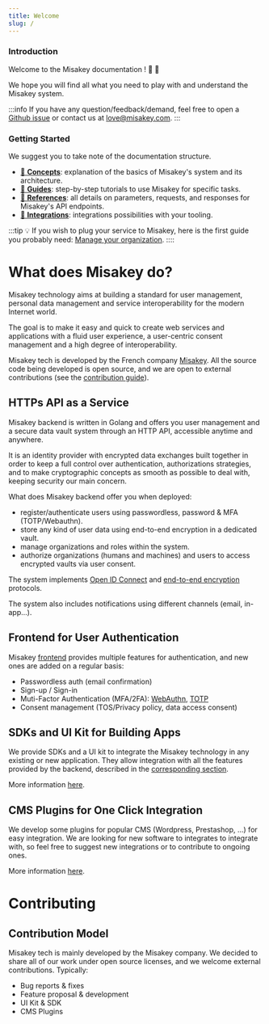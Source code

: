 ```yaml
---
title: Welcome
slug: /
---
```


### Introduction

Welcome to the Misakey documentation ! :tada: :wave:

We hope you will find all what you need to play with and understand the Misakey system.

:::info
If you have any question/feedback/demand, feel free to open a [Github issue](https://github.com/misakey/backend/issues/new) or contact us at [love@misakey.com](mailto:love@misakey.com).
:::

### Getting Started

We suggest you to take note of the documentation structure.

- [:file_folder: **Concepts**](concepts/overview.mdx): explanation of the basics of Misakey's system and its architecture.
- [:file_folder: **Guides**](guides/overview.mdx): step-by-step tutorials to use Misakey for specific tasks.
- [:file_folder: **References**](references/overview.mdx): all details on parameters, requests, and responses for Misakey's API endpoints.
- [:file_folder: **Integrations**](integrations/overview.mdx): integrations possibilities with your tooling.

:::tip
:bulb: If you wish to plug your service to Misakey, here is the first guide you probably need: [Manage your organization](guides/your-org.mdx).
::::

# What does Misakey do?

Misakey technology aims at building a standard for user management, personal data management and service interoperability for the modern Internet world.

The goal is to make it easy and quick to create web services and applications with a fluid user experience, a user-centric consent management and a high degree of interoperability.

Misakey tech is developed by the French company [Misakey](https://about.misakey.com). All the source code being developed is open source, and we are open to external contributions (see the [contribution guide](concepts/overview.mdx#contributing)).

## HTTPs API as a Service

Misakey backend is written in Golang and offers you user management and a secure data vault system through an HTTP API, accessible anytime and anywhere.

It is an identity provider with encrypted data exchanges built together in order to keep a full control over authentication, authorizations strategies, and to make cryptographic concepts as smooth as possible to deal with, keeping security our main concern.

What does Misakey backend offer you when deployed:

- register/authenticate users using passwordless, password & MFA (TOTP/Webauthn).
- store any kind of user data using end-to-end encryption in a dedicated vault.
- manage organizations and roles within the system.
- authorize organizations (humans and machines) and users to access encrypted vaults via user consent.

The system implements [Open ID Connect](https://openid.net/specs/openid-connect-core-1_0.html) and [end-to-end encryption](https://about.misakey.com/cryptography/white-paper.html) protocols.

The system also includes notifications using different channels (email, in-app...).

## Frontend for User Authentication

Misakey [frontend](https://app.misakey.com) provides multiple features for authentication, and new ones are added on a regular basis:
- Passwordless auth (email confirmation)
- Sign-up / Sign-in
- Muti-Factor Authentication (MFA/2FA): [WebAuthn](https://webauthn.io/), [TOTP](https://tools.ietf.org/html/rfc6238)
- Consent management (TOS/Privacy policy, data access consent)

## SDKs and UI Kit for Building Apps

We provide SDKs and a UI kit to integrate the Misakey technology in any existing or new application. They allow integration with all the features provided by the backend, described in the [corresponding section](concepts/overview.mdx#https-api-as-a-service).

More information [here](/integrations/sdk-integrations.mdx).

## CMS Plugins for One Click Integration

We develop some plugins for popular CMS (Wordpress, Prestashop, ...) for easy integration.
We are looking for new software to integrates to integrate with, so feel free to suggest new integrations or  to contribute to ongoing ones.

More information [here](/integrations/cms-integrations.mdx).

# Contributing

## Contribution Model

Misakey tech is mainly developed by the Misakey company. We decided to share all of our work under open source licenses, and we welcome external contributions. Typically:
- Bug reports & fixes
- Feature proposal & development
- UI Kit & SDK
- CMS Plugins